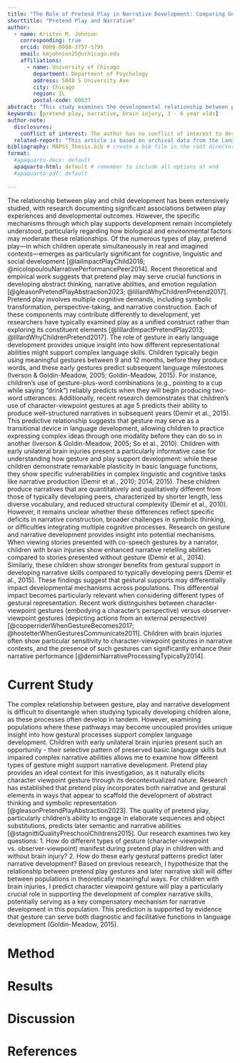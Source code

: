 ```yaml
---
title: "The Role of Pretend Play in Narrative Development: Comparing Gestural and Symbolic Pathways in Children With and Without Early Unilateral Brain Injury"
shorttitle: "Pretend Play and Narrative"
author: 
  - name: Kristen M. Johnson
    corresponding: true
    orcid: 0009-0008-3757-5795
    email: kmjohnson25@uchicago.edu
    affiliations: 
      - name: University of Chicago
        department: Department of Psychology
        address: 5848 S University Ave
        city: Chicago
        region: IL
        postal-code: 60637
abstract: "This study examines the developmental relationship between pretend play and narrative abilities, focusing on how different types of gestural representation during play may differentially support narrative development in children with and without early unilateral brain injury. While research has established associations between pretend play and language development, the specific mechanisms through which play supports complex narrative skills remain incompletely understood. Our longitudinal investigation analyzes spontaneous pretend play episodes at 59 months and narrative production at ages 5-6 years in 20 typically developing children and 11 children with pre- or perinatal unilateral brain injuries. We employ microanalysis of character-viewpoint gestures (embodying a character's perspective) versus observer-viewpoint gestures (depicting actions from an external perspective) during pretend play to determine their predictive relationship with later narrative structure. Based on established research showing that character-viewpoint gestures at age 5 predict narrative abilities in subsequent years, we hypothesize that character-viewpoint gestures during pretend play may serve as a compensatory mechanism for narrative development, particularly for children with brain injuries. This research contributes to theoretical understanding of how different representational abilities support complex language development across diverse populations and offers insights for developing targeted intervention approaches that leverage children's natural compensatory strategies."
keywords: [pretend play, narrative, brain injury, 3 - 6 year olds]
author-note:
  disclosures:
    conflict of interest: The author has no conflict of interest to declare.
  related-report: "This article is based on archival data from the Language Development Project at The University of Chicago. The data has been used in previous studies by authors such as Ece Demir-Lira and Susan Goldin-Meadow."
bibliography: MAPSS_Thesis.bib # create a bib file in the root directory of project 
format: 
  #apaquarto-docx: default
  apaquarto-html: default # remember to include all options at end
  #apaquarto-pdf: default
 
---
```


The relationship between play and child development has been extensively studied, with research documenting significant associations between play experiences and developmental outcomes. However, the specific mechanisms through which play supports development remain incompletely understood, particularly regarding how biological and environmental factors may moderate these relationships. 
Of the numerous types of play, pretend play—in which children operate simultaneously in real and imagined contexts—emerges as particularly significant for cognitive, linguistic and social development [@laiImpactPlayChild2018; @nicolopoulouNarrativePerformancePeer2014]. Recent theoretical and empirical work suggests that pretend play may serve crucial functions in developing abstract thinking, narrative abilities, and emotion regulation [@gleasonPretendPlayAbstraction2023; @lillardWhyChildrenPretend2017]. Pretend play involves multiple cognitive demands, including symbolic transformation, perspective-taking, and narrative construction. Each of these components may contribute differently to development, yet researchers have typically examined play as a unified construct rather than exploring its constituent elements [@lillardImpactPretendPlay2013; @lillardWhyChildrenPretend2017].
The role of gesture in early language development provides unique insight into how different representational abilities might support complex language skills. Children typically begin using meaningful gestures between 9 and 12 months, before they produce words, and these early gestures predict subsequent language milestones (Iverson & Goldin-Meadow, 2005; Goldin-Meadow, 2015). For instance, children's use of gesture-plus-word combinations (e.g., pointing to a cup while saying "drink") reliably predicts when they will begin producing two-word utterances. Additionally, recent research demonstrates that children's use of character-viewpoint gestures at age 5 predicts their ability to produce well-structured narratives in subsequent years (Demir et al., 2015). This predictive relationship suggests that gesture may serve as a transitional device in language development, allowing children to practice expressing complex ideas through one modality before they can do so in another (Iverson & Goldin-Meadow, 2005; So et al., 2010).
Children with early unilateral brain injuries present a particularly informative case for understanding how gesture and play support development: while these children demonstrate remarkable plasticity in basic language functions, they show specific vulnerabilities in complex linguistic and cognitive tasks like narrative production (Demir et al., 2010; 2014; 2015). These children produce narratives that are quantitatively and qualitatively different from those of typically developing peers, characterized by shorter length, less diverse vocabulary, and reduced structural complexity (Demir et al., 2010). However, it remains unclear whether these differences reflect specific deficits in narrative construction, broader challenges in symbolic thinking, or difficulties integrating multiple cognitive processes.
Research on gesture and narrative development provides insight into potential mechanisms. When viewing stories presented with co-speech gestures by a narrator, children with brain injuries show enhanced narrative retelling abilities compared to stories presented without gesture (Demir et al., 2014). Similarly, these children show stronger benefits from gestural support in developing narrative skills compared to typically developing peers (Demir et al., 2015). These findings suggest that gestural supports may differentially impact developmental mechanisms across populations.
This differential impact becomes particularly relevant when considering different types of gestural representation. Recent work distinguishes between character-viewpoint gestures (embodying a character's perspective) versus observer-viewpoint gestures (depicting actions from an external perspective) [@cooperriderWhenGestureBecomes2017; @hostetterWhenGesturesCommunicate2011]. Children with brain injuries often show particular sensitivity to character-viewpoint gestures in narrative contexts, and the presence of such gestures can significantly enhance their narrative performance [@demirNarrativeProcessingTypically2014].

# Current Study
The complex relationship between gesture, play and narrative development is difficult to disentangle when studying typically developing children alone, as these processes often develop in tandem. However, examining populations where these pathways may become uncoupled provides unique insight into how gestural processes support complex language development. Children with early unilateral brain injuries present such an opportunity - their selective pattern of preserved basic language skills but impaired complex narrative abilities allows me to examine how different types of gesture might support narrative development.
Pretend play provides an ideal context for this investigation, as it naturally elicits character viewpoint gesture through its decontextualized nature. Research has established that pretend play incorporates both narrative and gestural elements in ways that appear to scaffold the development of abstract thinking and symbolic representation [@gleasonPretendPlayAbstraction2023]. The quality of pretend play, particularly children's ability to engage in elaborate sequences and object substitutions, predicts later semantic and narrative abilities [@stagnittiQualityPreschoolChildrens2015].
Our research examines two key questions:
1. How do different types of gesture (character-viewpoint vs. observer-viewpoint) manifest during pretend play in children with and without brain injury?
2. How do these early gestural patterns predict later narrative development?
Based on previous research, I hypothesize that the relationship between pretend play gestures and later narrative skill will differ between populations in theoretically meaningful ways. For children with brain injuries, I predict character viewpoint gesture will play a particularly crucial role in supporting the development of complex narrative skills, potentially serving as a key compensatory mechanism for narrative development in this population. This prediction is supported by evidence that gesture can serve both diagnostic and facilitative functions in language development (Goldin-Meadow, 2015).

# Method

# Results

# Discussion

# References